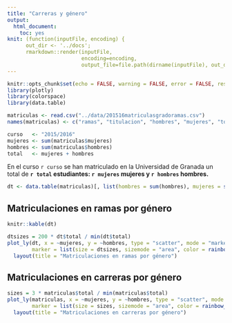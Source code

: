 ```yaml
---
title: "Carreras y género"
output: 
  html_document: 
    toc: yes
knit: (function(inputFile, encoding) { 
      out_dir <- '../docs';
      rmarkdown::render(inputFile,
                        encoding=encoding, 
                        output_file=file.path(dirname(inputFile), out_dir, 'carreras-genero.html')) })
---
```


```r
knitr::opts_chunk$set(echo = FALSE, warning = FALSE, error = FALSE, results = "markup")
library(plotly)
library(colorspace)
library(data.table)
```

```r
matriculas <- read.csv("../data/201516matriculasgradoramas.csv")
names(matriculas) <- c("ramas", "titulacion", "hombres", "mujeres", "total")
```

```r
curso   <- "2015/2016"
mujeres <- sum(matriculas$mujeres)
hombres <- sum(matriculas$hombres)
total   <- mujeres + hombres
```
En el curso `r curso` se han matriculado en la Universidad de Granada un total de **`r total` estudiantes: `r mujeres` mujeres y `r hombres` hombres.**


```r
dt <- data.table(matriculas)[, list(hombres = sum(hombres), mujeres = sum(mujeres), total = sum(total)), by=ramas]
```

## Matriculaciones en ramas por género

```r
knitr::kable(dt)
```

```r
dtsizes = 200 * dt$total / min(dt$total)
plot_ly(dt, x = ~mujeres, y = ~hombres, type = "scatter", mode = "markers", text = ~ramas,
        marker = list(size = dtsizes, sizemode = "area", color = rainbow_hcl(length(dtsizes)))) %>%
  layout(title = "Matriculaciones en ramas por género")
```

## Matriculaciones en carreras por género

```r
sizes = 3 * matriculas$total / min(matriculas$total)
plot_ly(matriculas, x = ~mujeres, y = ~hombres, type = "scatter", mode = "markers", text = ~titulacion,
        marker = list(size = sizes, sizemode = "area", color = rainbow_hcl(length(sizes)))) %>%
  layout(title = "Matriculaciones en carreras por género")
```
